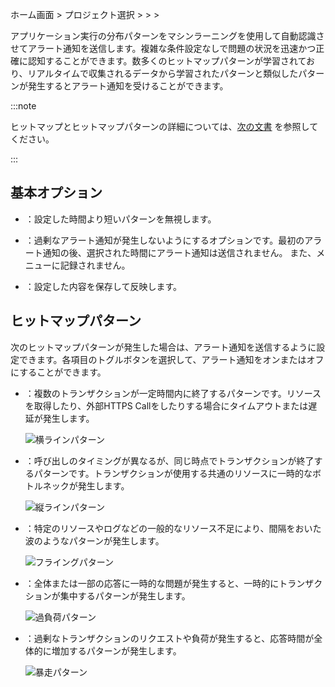 ホーム画面 &gt; プロジェクト選択 &gt; <Cmdname sid="side_event" className="uitext" /> &gt; <Cmdname sid="side_eventSetting" className="uitext" /> &gt; <Cmdname sid="hitmap_pattern" className="uitext" />

アプリケーション実行の分布パターンをマシンラーニングを使用して自動認識させてアラート通知を送信します。複雑な条件設定なしで問題の状況を迅速かつ正確に認知することができます。数多くのヒットマップパターンが学習されており、リアルタイムで収集されるデータから学習されたパターンと類似したパターンが発生するとアラート通知を受けることができます。

<ImgLang img='ai-alert.png' desc='ヒットマップパターン' />

:::note

ヒットマップとヒットマップパターンの詳細については、[次の文書](trs-view) を参照してください。

:::

## 基本オプション

- <Cmdname sid="hitmap_exc_time" className="uitext" />：設定した時間より短いパターンを無視します。

- <Cmdname sid="silent" className="uitext" />：過剰なアラート通知が発生しないようにするオプションです。最初のアラート通知の後、選択された時間にアラート通知は送信されません。 また、<Cmdname sid="side_eventHistory" className="uitext" />メニューに記録されません。

- <Cmdname sid="save" className="uitext" />：設定した内容を保存して反映します。

## ヒットマップパターン

次のヒットマップパターンが発生した場合は、アラート通知を送信するように設定できます。各項目のトグルボタンを選択して、アラート通知をオンまたはオフにすることができます。

- <Cmdname sid="hitmap_pattern_horizontal" className="uitext" />：複数のトランザクションが一定時間内に終了するパターンです。リソースを取得したり、外部HTTPS Callをしたりする場合にタイムアウトまたは遅延が発生します。

  ![横ラインパターン](/img/blog_49_04.png)

- <Cmdname sid="hitmap_pattern_vertical" className="uitext" />：呼び出しのタイミングが異なるが、同じ時点でトランザクションが終了するパターンです。トランザクションが使用する共通のリソースに一時的なボトルネックが発生します。

  ![縦ラインパターン](/img/blog_49_05.png)

- <Cmdname sid="hitmap_pattern_flying" className="uitext" />：特定のリソースやログなどの一般的なリソース不足により、間隔をおいた波のようなパターンが発生します。

  ![フライングパターン](/img/blog_49_06.png)

- <Cmdname sid="hitmap_pattern_overload" className="uitext" />：全体または一部の応答に一時的な問題が発生すると、一時的にトランザクションが集中するパターンが発生します。

  ![過負荷パターン](/img/blog_49_07.png)

- <Cmdname sid="hitmap_pattern_flood" className="uitext" />：過剰なトランザクションのリクエストや負荷が発生すると、応答時間が全体的に増加するパターンが発生します。

  ![暴走パターン](/img/blog_49_08.png)
